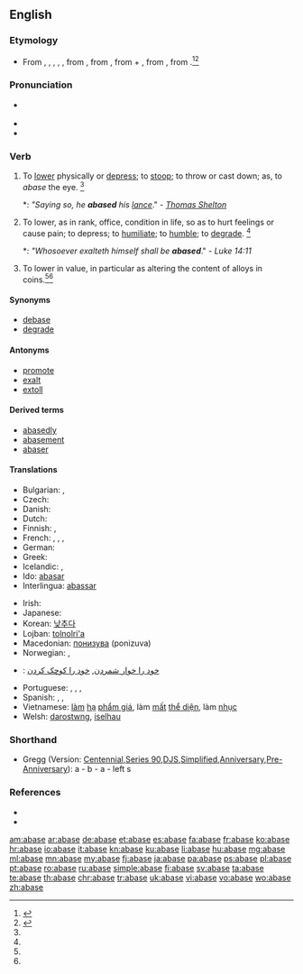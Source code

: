 ==English==

===Etymology===
* From {{etyl|enm|en}} {{term|abaisse|lang=enm}}, {{term|abesse|lang=enm}}, {{term|abessen|lang=enm}}, {{term|abaishen|lang=enm}}, {{term|abassen|lang=enm}}, from {{etyl|frm|en}} {{term|abaisser|lang=frm}}, from {{etyl|fro|en}} {{term|abaissier||bring low|lang=fro}}, from {{etyl|fro|en}} {{term|a-|lang=fro}} + {{term|baissier||to lower}}, from {{etyl|VL.|en}} {{term|abbassiare|abbassiāre|to lower|lang=la}}, from {{etyl|ML.|en}} {{term|bassus||short of stature, low, humble}}.<ref>{{reference-book | last = Dobbie | first = Elliott K. | coauthors = Dunmore, C. William, et al. | editor = Barnhart, Robert K.| title = Chambers Dictionary of Etymology | origyear = 1998 | year = 2004 | publisher = Chambers Harrap Publishers Ltd | location = Edinburgh, Scotland | isbn =0550142304 | pages = 2}}</ref><ref name=SOED>{{reference-book | last =| first = | authorlink =  | coauthors =  | editor =Brown, Lesley  | others =  | title = The Shorter Oxford English Dictionary | origdate =  | origyear = 1933| origmonth =  | url =  | format =  | accessdate =  | accessyear =  | accessmonth =  | edition = 5th | date =  | year =2003| month =  | publisher =Oxford University Press  | location =Oxford, UK | language =  | id =  | doi = | isbn =978-0-19-860575-7 | lccn = | ol = | pages =2| chapter =  | chapterurl =  | quote =}}</ref>

===Pronunciation===
* {{a|UK}} {{IPA|/ə.ˈbeɪs/}}
* {{audio|en-us-abase.ogg|Audio (US)}}
* {{rhymes|eɪs}}

===Verb===
{{en-verb|abas|ing}}

# {{context|transitive|archaic}} To [[lower]] physically or [[depress]]; to [[stoop]]; to throw or cast down; as, to ''abase'' the eye. {{defdate|First attested from around (1350 to 1470)}}<ref name=SOED/>
#*: ''"Saying so, he '''abased''' his [[lance]]''." - ''[[w:Thomas Shelton|Thomas Shelton]]''
# {{context|transitive}} To lower, as in rank, office, condition in life, so as to hurt feelings or cause pain; to depress; to [[humiliate]]; to [[humble]]; to [[degrade]]. {{defdate|First attested from around (1350 to 1470)}}<ref name=SOED/>
#*: ''"Whosoever exalteth himself shall be '''abased'''''." - ''Luke 14:11''
# {{context|transitive|obsolete}} To lower in value, in particular as altering the content of alloys in coins.<ref name=SOED/>{{defdate|Attested from the mid 16<sup>th</sup> century until the mid 18<sup>th</sup> century.}}<ref name=SOED/>

====Synonyms====
* [[debase]]
* [[degrade]]

====Antonyms====
* [[promote]]
* [[exalt]]
* [[extoll]]

====Derived terms====
* [[abasedly]]
* [[abasement]]
* [[abaser]]

====Translations====
{{trans-top|to lower so as to hurt feelings}}
* Bulgarian: {{t+|bg|унижавам}}, {{t+|bg|понижавам}}
* Czech: {{t-|cs|ponížit}}
* Danish: {{t-|da|ydmyge}}
* Dutch: {{t+|nl|vernederen}}
* Finnish: {{t+|fi|alentaa}}, {{t-|fi|nöyryyttää}}
* French: {{t+|fr|baisser}}, {{t+|fr|abaisser}}, {{t+|fr|rabaisser}}, {{t+|fr|humilier}}
* German: {{t+|de|erniedrigen}}
* Greek: {{t+|el|εξευτελίζω}}
* Icelandic: {{t-|is|auðmýkja}}, {{t-|is|niðurlægja}}
* Ido: [[abasar]]
* Interlingua: [[abassar]]
{{trans-mid}}
* Irish: {{t|ga|uirísligh}}
* Japanese: {{t-|ja|貶める|tr=おとしめる, otoshimeru}}
* Korean: [[낮추다]]
* Lojban: [[tolnolri'a]]
* Macedonian: [[понизува]] (ponizuva)
* Norwegian: {{t-|no|fornedre}}, {{t+|no|ydmyke}}
* {{ttbc|fa}}: [[خود را خوار شمردن]], [[خود را کوچک کردن]]
* Portuguese: {{t+|pt|rebaixar}}, {{t+|pt|humilhar}}, {{t+|pt|abater}}, {{t+|pt|abaixar}}
* Spanish: {{t+|es|rebajar}}, {{t-|es|degradar}}, {{t+|es|humillar}}
* Vietnamese: [[làm]] [[hạ]] [[phẩm giá]], làm [[mất]] [[thể diện]], làm [[nhục]]
* Welsh: [[darostwng]], [[iselhau]]
{{trans-bottom}}

===Shorthand===
* Gregg (Version: [http://en.wikipedia.org/wiki/Gregg_Shorthand#Centennial_Gregg_Shorthand Centennial],[http://en.wikipedia.org/wiki/Gregg_Shorthand#Series_90_Gregg_Shorthand Series 90],[http://en.wikipedia.org/wiki/Gregg_Shorthand#Diamond_Jubilee_Gregg_Shorthand DJS],[http://en.wikipedia.org/wiki/Gregg_Shorthand#Simplified_Gregg_Shorthand Simplified],[http://en.wikipedia.org/wiki/Gregg_Shorthand#Anniversary_Gregg_Shorthand Anniversary],[http://en.wikipedia.org/wiki/Gregg_Shorthand#Pre-Anniversary_Gregg_Shorthand Pre-Anniversary]): a - b - a - left s

===References===
* {{R:Century 1911}}
* {{R:Webster 1913}}
<references/>

[[am:abase]]
[[ar:abase]]
[[de:abase]]
[[et:abase]]
[[es:abase]]
[[fa:abase]]
[[fr:abase]]
[[ko:abase]]
[[hr:abase]]
[[io:abase]]
[[it:abase]]
[[kn:abase]]
[[ku:abase]]
[[li:abase]]
[[hu:abase]]
[[mg:abase]]
[[ml:abase]]
[[mn:abase]]
[[my:abase]]
[[fj:abase]]
[[ja:abase]]
[[pa:abase]]
[[ps:abase]]
[[pl:abase]]
[[pt:abase]]
[[ro:abase]]
[[ru:abase]]
[[simple:abase]]
[[fi:abase]]
[[sv:abase]]
[[ta:abase]]
[[te:abase]]
[[th:abase]]
[[chr:abase]]
[[tr:abase]]
[[uk:abase]]
[[vi:abase]]
[[vo:abase]]
[[wo:abase]]
[[zh:abase]]